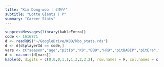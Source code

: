 ```yaml
---
title: "Kim Dong-woo | 김동우"
subtitle: "Lotte Giants | P"
summary: "Career Stats"
---
```

```r
suppressMessages(library(kableExtra))
code <- 1616871
d <- readRDS("~/GoogleDrive/KBO/kbo_stats.rds")
d <- d[d$playerId == code,]
vars <- c("season","age","pitIp","K9","BB9","HR9","pitBABIP","pitEra","FIP","pitWAR")
d <- na.omit(d[vars])
kable(d, digits = c(0,0,0,1,1,1,3,2,2,2), row.names = F, col.names = c("Season","Age","IP","K/9","BB/9","HR/9","BABIP","ERA","FIP","WAR")) %>% kable_styling(bootstrap_options = c("striped", "hover"), fixed_thead = T)
```

